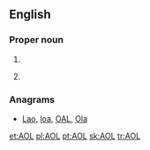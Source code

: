 ==English==
{{wikipedia}}

===Proper noun===
{{en-proper noun}}

# {{initialism of|{{w|America Online}}|lang=en}}
# {{context|computing|lang=en}} {{initialism of|aspect-oriented language|lang=en}}

===Anagrams===
* [[Lao#English|Lao]], [[loa#English|loa]], [[OAL#English|OAL]], [[Ola#English|Ola]]

[[et:AOL]]
[[pl:AOL]]
[[pt:AOL]]
[[sk:AOL]]
[[tr:AOL]]